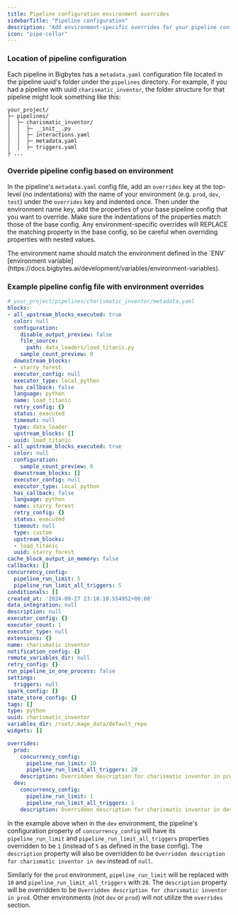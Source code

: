 ```yaml
---
title: Pipeline configuration environment overrides
sidebarTitle: "Pipeline configuration"
description: "Add environment-specific overrides for your pipeline configuration."
icon: "pipe-collar"
---
```



<ProOnly source="env-specific-config" />

### Location of pipeline configuration

Each pipeline in Bigbytes has a `metadata.yaml` configuration file located in the
pipeline uuid's folder under the `pipelines` directory. For example, if you
had a pipeline with uuid `charismatic_inventor`, the folder structure for that
pipeline might look something like this:

```
your_project/
├─ pipelines/
│  ├─ charismatic_inventor/
│  │  ├─ __init__.py
│  │  ├─ interactions.yaml
│  │  ├─ metadata.yaml
│  │  ├─ triggers.yaml
├ ...
```

### **Override pipeline config based on environment**

In the pipeline's `metadata.yaml` config file, add an `overrides` key at the top-level
(no indentations) with the name of your environment (e.g. `prod`, `dev`, `test`) under
the `overrides` key and indented once. Then under the environment name key, add the
properties of your base pipeline config that you want to override. Make sure the
indentations of the properties match those of the base config. Any environment-specific
overrides will REPLACE the matching property in the base config, so be careful when
overriding properties with nested values.

<Note>
The environment name should match the environment defined in the `ENV`
[environment variable](https://docs.bigbytes.ai/development/variables/environment-variables).
</Note>

### Example pipeline config file with environment overrides

```yaml
# your_project/pipelines/charismatic_inventor/metadata.yaml
blocks:
- all_upstream_blocks_executed: true
  color: null
  configuration:
    disable_output_preview: false
    file_source:
      path: data_loaders/load_titanic.py
    sample_count_preview: 0
  downstream_blocks:
  - starry_forest
  executor_config: null
  executor_type: local_python
  has_callback: false
  language: python
  name: load_titanic
  retry_config: {}
  status: executed
  timeout: null
  type: data_loader
  upstream_blocks: []
  uuid: load_titanic
- all_upstream_blocks_executed: true
  color: null
  configuration:
    sample_count_preview: 8
  downstream_blocks: []
  executor_config: null
  executor_type: local_python
  has_callback: false
  language: python
  name: starry forest
  retry_config: {}
  status: executed
  timeout: null
  type: custom
  upstream_blocks:
  - load_titanic
  uuid: starry_forest
cache_block_output_in_memory: false
callbacks: []
concurrency_config:
  pipeline_run_limit: 5
  pipeline_run_limit_all_triggers: 5
conditionals: []
created_at: '2024-09-27 23:18:10.554952+00:00'
data_integration: null
description: null
executor_config: {}
executor_count: 1
executor_type: null
extensions: {}
name: charismatic inventor
notification_config: {}
remote_variables_dir: null
retry_config: {}
run_pipeline_in_one_process: false
settings:
  triggers: null
spark_config: {}
state_store_config: {}
tags: []
type: python
uuid: charismatic_inventor
variables_dir: /root/.mage_data/default_repo
widgets: []

overrides:
  prod:
    concurrency_config:
      pipeline_run_limit: 10
      pipeline_run_limit_all_triggers: 20
    description: Overridden description for charismatic inventor in prod
  dev:
    concurrency_config:
      pipeline_run_limit: 1
      pipeline_run_limit_all_triggers: 1
    description: Overridden description for charismatic inventor in dev
```

In the example above when in the `dev` environment, the pipeline's configuration property
of `concurrency_config` will have its `pipeline_run_limit` and `pipeline_run_limit_all_triggers`
properties overridden to be `1` (instead of `5` as defined in the base config).
The `description` property will also be overridden to be
`Overridden description for charismatic inventor in dev` instead of `null`.

Similarly for the `prod` environment, `pipeline_run_limit` will be replaced with `10` and 
`pipeline_run_limit_all_triggers` with `20`. The `description` property will be overridden
to be `Overridden description for charismatic inventor in prod`. Other environments
(not `dev` or `prod`) will not utilize the `overrides` section.
